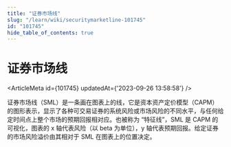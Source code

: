 ```yaml
---
title: "证券市场线"
slug: "/learn/wiki/securitymarketline-101745"
id: "101745"
hide_table_of_contents: true
---
```



# 证券市场线

<ArticleMeta id={101745} updatedAt={'2023-09-26 13:58:58'} />
<div className='border-solid border-b border-t-0 my-4 border-[var(--ifm-color-gray-300)]' />

证券市场线（SML）是一条画在图表上的线，它是资本资产定价模型（CAPM）的图形表示，显示了各种可交易证券的系统风险或市场风险的不同水平，与任何给定时间点上整个市场的预期回报相对应。也被称为 “特征线”，SML 是 CAPM 的可视化，图表的 x 轴代表风险（以 beta 为单位），y 轴代表预期回报。给定证券的市场风险溢价由其相对于 SML 在图表上的位置决定。
